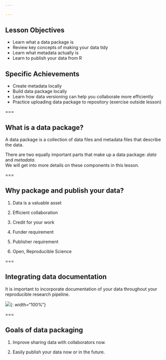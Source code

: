 ```yaml
---
 
---
```

## Lesson Objectives

   -  Learn what a data package is
   -  Review key concepts of making your data tidy
   -  Learn what metadata actually is
   -  Learn to publish your data from R

## Specific Achievements

   -  Create metadata locally
   -  Build data package locally
   -  Learn how data versioning can help you collaborate more efficiently
   -  Practice uploading data package to repository (exercise outside lesson)

===

## What is a data package?

A data package is a collection of data files and metadata files that describe the data.  

There are two equally important parts that make up a data package: _data_ and _metadata_.  
We will get into more details on these components in this lesson.  

===

## Why package and publish your data?  

1. Data is a valuable asset

2. Efficient collaboration

3. Credit for your work 

4. Funder requirement

5. Publisher requirement

6. Open, Reproducible Science

===

## Integrating data documentation 

It is important to incorporate documentation of your data throughout your reproducible research pipeline.  

![]({% include asset.html path="images/wrkflow_diagram.png" %}){: width="100%"} 


===

## Goals of data packaging

1. Improve sharing data with collaborators now.

2. Easily publish your data now or in the future. 

